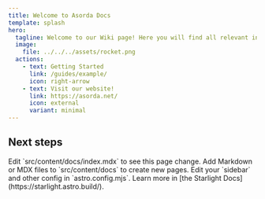 ```yaml
---
title: Welcome to Asorda Docs
template: splash
hero:
  tagline: Welcome to our Wiki page! Here you will find all relevant information about our network.
  image:
    file: ../../../assets/rocket.png
  actions:
    - text: Getting Started
      link: /guides/example/
      icon: right-arrow
    - text: Visit our website!
      link: https://asorda.net/
      icon: external
      variant: minimal
---
```



## Next steps

<CardGrid stagger>
	<Card title="Update content" icon="pencil">
		Edit `src/content/docs/index.mdx` to see this page change.
	</Card>
	<Card title="Add new content" icon="add-document">
		Add Markdown or MDX files to `src/content/docs` to create new pages.
	</Card>
	<Card title="Configure your site" icon="setting">
		Edit your `sidebar` and other config in `astro.config.mjs`.
	</Card>
	<Card title="Read the docs" icon="open-book">
		Learn more in [the Starlight Docs](https://starlight.astro.build/).
	</Card>
</CardGrid>
